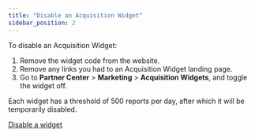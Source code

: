 ```yaml
---
title: "Disable an Acquisition Widget"
sidebar_position: 2
---
```


To disable an Acquisition Widget:

1. Remove the widget code from the website.
2. Remove any links you had to an Acquisition Widget landing page.
3. Go to **Partner Center** > **Marketing** > **Acquisition Widgets**, and toggle the widget off.

Each widget has a threshold of 500 reports per day, after which it will be temporarily disabled.

<div style={{textAlign: 'center', paddingBottom: '15px'}}>
  <a 
    style={{
      fontSize: '16px', 
      fontWeight: 'bold', 
      color: '#ffffff', 
      backgroundColor: '#33ace2', 
      textDecoration: 'none', 
      borderRadius: '5px', 
      padding: '10px 30px 9px 30px', 
      border: '1px solid #33ACE2', 
      display: 'inline-block', 
      textAlign: 'center'
    }} 
    href="https://partners.vendasta.com/marketing/widget" 
    target="_blank" 
    rel="noopener noreferrer"
  >
    Disable a widget
  </a>
</div>